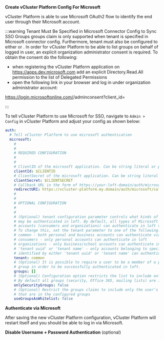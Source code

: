 
<Flow id="sso-ms">
<Step>

**Create vCluster Platform Config For Microsoft**

vCluster Platform is able to use Microsoft OAuth2 flow to identify the end user through their Microsoft account.

:::warning Tenant Must Be Specified in Microsoft Connector Config to Sync SSO Groups
groups claim is only supported when tenant is specified in Microsoft connector config. Furthermore, tenant must also be configured to either <tenant uuid> or <tenant name>. In order for vCluster Platform to be able to list groups on behalf of logged in user, an explicit organization administrator consent is required. To obtain the consent do the following:

- when registering the vCluster Platform application on https://apps.dev.microsoft.com add an explicit Directory.Read.All permission to the list of Delegated Permissions
- open the following link in your browser and log in under organization administrator account:

https://login.microsoftonline.com/<tenant>/adminconsent?client_id=<client id>

:::


To tell vCluster Platform to use Microsoft for SSO, navigate to `Admin > Config` in vCluster Platform and adjust your config as shown below:

```yaml
auth:
  # Tell vCluster Platform to use microsoft authentication
  microsoft:
    #
    #
    # REQUIRED CONFIGURATION
    #
    #
    # ClientID of the microsoft application. Can be string literal or pulled from the environment.
    clientId: $CLIENTID
    # ClientSecret of the microsoft application. Can be string literal or pulled from the environment.
    clientSecret: $CLIENTSECRET
    # Callback URL in the form of https://your-loft-domain/auth/microsoft/callback
    redirectURI: https://vcluster-platform.my.domain/auth/microsoft/callback
    #
    #
    # OPTIONAL CONFIGURATION
    #
    #
    # (Optional) tenant configuration parameter controls what kinds of accounts
    # may be authenticated in loft. By default, all types of Microsoft
    # accounts (consumers and organizations) can authenticate in loft via Microsoft.
    # To change this, set the tenant parameter to one of the following:
    # common - both personal and business accounts can authenticate via Microsoft (default)
    # consumers - only personal accounts can authenticate in loft
    # organizations - only business/school accounts can authenticate in loft
    # 'tenant uuid' or 'tenant name' - only accounts belonging to specific tenant
    # identified by either 'tenant uuid' or 'tenant name' can authenticate in loft
    tenant: common
    # (Optional) It is possible to require a user to be a member of a particular
    # group in order to be successfully authenticated in loft.
    groups: []
    # (Optional) Configuration option restricts the list to include only security groups.
    # By default all groups (security, Office 365, mailing lists) are included.
    onlySecurityGroups: false
    # (Optional) Restrict the groups claims to include only the user’s groups
    # that are in the configured groups
    useGroupsAsWhitelist: false
```

</Step>
<Step>

**Authenticate via Microsoft**

After saving the new vCluster Platform configuration, vCluster Platform will restart itself and you should be able to log in via Microsoft.

</Step>
<Step>

**Disable Username + Password Authentication** (optional)

<DisablePasswordAuthPartial/>
</Step>
</Flow>
